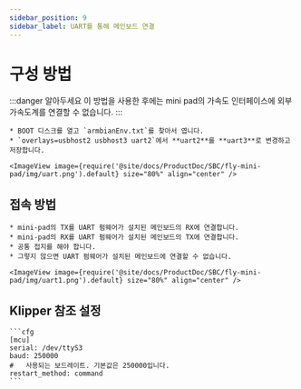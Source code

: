 ```yaml
---
sidebar_position: 9
sidebar_label: UART를 통해 메인보드 연결
---
```




# 구성 방법

:::danger 알아두세요
이 방법을 사용한 후에는 mini pad의 가속도 인터페이스에 외부 가속도계를 연결할 수 없습니다.
:::

    * BOOT 디스크를 열고 `armbianEnv.txt`를 찾아서 엽니다.
    * `overlays=usbhost2 usbhost3 uart2`에서 **uart2**를 **uart3**로 변경하고 저장합니다.

    <ImageView image={require('@site/docs/ProductDoc/SBC/fly-mini-pad/img/uart.png').default} size="80%" align="center" />

## 접속 방법

    * mini-pad의 TX를 UART 펌웨어가 설치된 메인보드의 RX에 연결합니다.
    * mini-pad의 RX를 UART 펌웨어가 설치된 메인보드의 TX에 연결합니다.
    * 공통 접지를 해야 합니다.
    * 그렇지 않으면 UART 펌웨어가 설치된 메인보드에 연결할 수 없습니다.

    <ImageView image={require('@site/docs/ProductDoc/SBC/fly-mini-pad/img/uart1.png').default} size="80%" align="center" />

## Klipper 참조 설정

    ```cfg
    [mcu]
    serial: /dev/ttyS3
    baud: 250000
    #   사용되는 보드레이트. 기본값은 250000입니다.
    restart_method: command
    ```